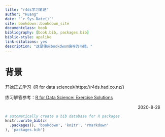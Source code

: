 ```yaml
--- 
title: "r4ds学习笔记"
author: "Huang"
date: "`r Sys.Date()`"
site: bookdown::bookdown_site
documentclass: book
bibliography: [book.bib, packages.bib]
biblio-style: apalike
link-citations: yes
description: "这是使用bookdwon编写的书籍。"
---
```


# 背景 {-}

开始正式学习《R for data science》(https://r4ds.had.co.nz/)

练习解答参考：[R for Data Science: Exercise Solutions](https://jrnold.github.io/r4ds-exercise-solutions/)

<p style="text-align: right;">2020-8-29</p>

```r
# automatically create a bib database for R packages
knitr::write_bib(c(
  .packages(), 'bookdown', 'knitr', 'rmarkdown'
), 'packages.bib')
```



